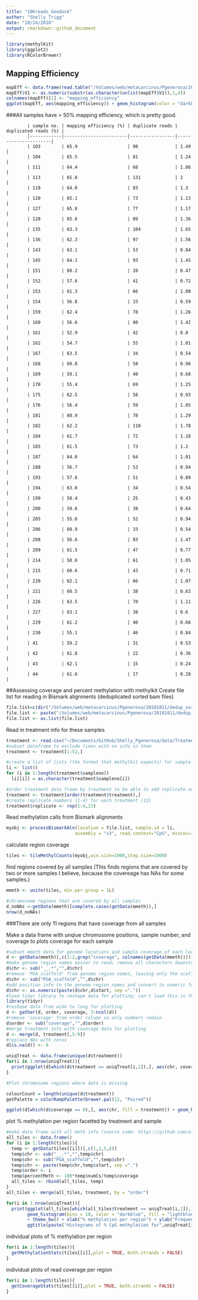 ```yaml
---
title: "10Kreads_Geoduck"
author: "Shelly Trigg"
date: "10/24/2018"
output: rmarkdown::github_document
---
```


```r
library(methylKit)
library(ggplot2)
library(RColorBrewer)
```

## Mapping Efficiency
```r
mapEff <- data.frame(read.table("/Volumes/web/metacarcinus/Pgenerosa/20181011/EPI_mapping_dedup_summary_clean.txt", nrows = 52))
mapEff$V1 <- as.numeric(substr(as.character(unlist(mapEff$V1)),1,4))
colnames(mapEff)[1] <- "mapping_efficiency"
ggplot(mapEff, aes(mapping_efficiency)) + geom_histogram(color = "darkblue", fill = "lightblue") + xlab("mapping efficiency (%)") + ylab("number of samples")
```  

###All samples have > 50% mapping efficiency, which is pretty good. 


			| sample no. | mapping efficiency (%) | duplicate reads | duplicated reads (%) |
			|------------|------------------------|-----------------|----------------------|
			| 103        | 65.9                   | 98              | 1.49                 |
			| 104        | 65.5                   | 81              | 1.24                 |
			| 111        | 64.4                   | 68              | 1.06                 |
			| 113        | 65.8                   | 131             | 2                    |
			| 119        | 64.0                   | 83              | 1.3                  |
			| 120        | 65.1                   | 73              | 1.13                 |
			| 127        | 65.8                   | 77              | 1.17                 |
			| 128        | 65.6                   | 89              | 1.36                 |
			| 135        | 63.3                   | 104             | 1.65                 |
			| 136        | 62.3                   | 97              | 1.56                 |
			| 143        | 63.1                   | 53              | 0.84                 |
			| 145        | 64.1                   | 93              | 1.45                 |
			| 151        | 60.2                   | 28              | 0.47                 |
			| 152        | 57.6                   | 41              | 0.72                 |
			| 153        | 61.3                   | 66              | 1.08                 |
			| 154        | 56.8                   | 33              | 0.59                 |
			| 159        | 62.4                   | 78              | 1.26                 |
			| 160        | 56.6                   | 80              | 1.42                 |
			| 161        | 52.9                   | 42              | 0.8                  |
			| 162        | 54.7                   | 55              | 1.01                 |
			| 167        | 63.5                   | 34              | 0.54                 |
			| 168        | 60.8                   | 58              | 0.96                 |
			| 169        | 59.1                   | 40              | 0.68                 |
			| 170        | 55.4                   | 69              | 1.25                 |
			| 175        | 62.5                   | 58              | 0.93                 |
			| 176        | 56.4                   | 59              | 1.05                 |
			| 181        | 60.9                   | 78              | 1.29                 |
			| 182        | 62.2                   | 110             | 1.78                 |
			| 184        | 61.7                   | 72              | 1.18                 |
			| 185        | 61.5                   | 73              | 1.2                  |
			| 187        | 64.0                   | 64              | 1.01                 |
			| 188        | 56.7                   | 53              | 0.94                 |
			| 193        | 57.6                   | 51              | 0.89                 |
			| 194        | 63.0                   | 34              | 0.54                 |
			| 199        | 58.4                   | 25              | 0.43                 |
			| 200        | 59.6                   | 38              | 0.64                 |
			| 205        | 55.6                   | 52              | 0.94                 |
			| 206        | 60.9                   | 33              | 0.54                 |
			| 208        | 56.6                   | 83              | 1.47                 |
			| 209        | 61.5                   | 47              | 0.77                 |
			| 214        | 58.6                   | 61              | 1.05                 |
			| 215        | 60.6                   | 43              | 0.71                 |
			| 220        | 62.1                   | 66              | 1.07                 |
			| 221        | 60.5                   | 38              | 0.63                 |
			| 226        | 63.5                   | 70              | 1.11                 |
			| 227        | 63.1                   | 38              | 0.6                  |
			| 229        | 61.2                   | 40              | 0.66                 |
			| 230        | 55.1                   | 46              | 0.84                 |
			| 41         | 59.2                   | 31              | 0.53                 |
			| 42         | 61.8                   | 22              | 0.36                 |
			| 43         | 62.1                   | 15              | 0.24                 |
			| 44         | 61.6                   | 17              | 0.28                 |


##Assessing coverage and percent methylation with methylkit
Create file list for reading in Bismark alignments (deduplicated sorted bam files)
```r
file.list=c(dir("/Volumes/web/metacarcinus/Pgenerosa/20181011/dedup_sorted_bams/",pattern = "_dedup.sorted.bam"))
file.list <- paste("/Volumes/web/metacarcinus/Pgenerosa/20181011/dedup_sorted_bams/", file.list, sep = "")
file.list <- as.list(file.list)
```

Read in treatment info for these samples
```r
treatment <- read.csv("~/Documents/GitHub/Shelly_Pgenerosa/data/Treatment_info.csv", header = TRUE)
#subset dataframe to exclude lines with no info in them
treatment <- treatment[1:52,]

#create a list of lists (the format that methylkit expects) for sample ids
li <- list()
for (i in 1:length(treatment$sampleno))
  li[[i]] = as.character(treatment$sampleno[i])

#order treatment data frame by treatment to be able to add replicate numbers to each sample
treatment <- treatment[order(treatment$treatment),]
#create replicate numbers (1-4) for each treatment (13)
treatment$replicate <- rep(1:4,13)
```

Read methylation calls from Bismark alignments  
```r
myobj <- processBismarkAln(location = file.list, sample.id = li, 
                          assembly = "v3", read.context="CpG", mincov=3, treatment = treatment$treatment)
```

calculate region coverage  
```r
tiles <- tileMethylCounts(myobj,win.size=1000,step.size=1000)
```

find regions covered by all samples (This finds regions that are covered by two or more samples I believe, because the covereage has NAs for some samples.)
```r
mmeth <- unite(tiles, min.per.group = 1L)
```

```r
#chromosome regions that are covered by all samples
d_noNAs <-getData(mmeth)[complete.cases(getData(mmeth)),]
nrow(d_noNAs)
```
###There are only 11 regions that have coverage from all samples

Make a data frame with unqiue chromosome positions, sample number, and coverage to plots coverage for each sample
```r
#subset mmeth data for genome locations and sample coverage of each location
d <- getData(mmeth)[,c(1:2,grep("coverage", colnames(getData(mmeth))))]
#make genome region names easier to read; remove all characters downstream '__'
d$chr <- sub("__.*","",d$chr)
#remove 'PGA_scaffold' from genome region names, leaving only the scaffold number
d$chr <- sub("PGA_scaffold","",d$chr)
#add position info to the genome region names and convert to numeric for continuous plotting 
d$chr <- as.numeric(paste(d$chr,d$start, sep ="."))
#load tidyr library to reshape data for plotting; can't load this in the beginning because it interfers with methylkit
library(tidyr)
#reshape data from wide to long for plotting
d <- gather(d, order, coverage, 3:ncol(d))
#remove 'coverage' from order column so only numbers remain
d$order <- sub("coverage","",d$order)
#merge treatment info with coverage data for plotting
d <- merge(d, treatment[,5:9])
#replace NAs with zeros
d[is.na(d)] <- 0
```

```r
uniqTreat <- data.frame(unique(d$treatment))
for(i in 1:nrow(uniqTreat)){
  print(ggplot(d[which(d$treatment == uniqTreat[i,1]),], aes(chr, coverage, color = factor(replicate))) + geom_area(aes(fill = factor(replicate), alpha = 0.25)) + facet_wrap(~treatment, scales = "free") +xlab("genome region") + ylab("coverage (reads)") + theme_bw() + ggtitle("stacked coverage across genome regions"))
}

#Plot chromosome regions where data is missing

colourCount = length(unique(d$treatment))
getPalette = colorRampPalette(brewer.pal(12, "Paired"))

ggplot(d[which(d$coverage == 0),], aes(chr, fill = treatment)) + geom_histogram() + scale_fill_manual(values = getPalette(colourCount)) + theme_bw() + facet_wrap(~TimePoint) + xlab("genome region") + ylab("number of samples") + ggtitle("samples organized by treatment length that have missing data from genome regions")
```
plot % methylation per region facetted by treatment and sample
```r
#make data frame with all meth info (source code: https://github.com/al2na/methylKit/blob/master/R/methylDBFunctions.R)
all_tiles <- data.frame()
for (i in 1:length(tiles)){
  temp <- getData(tiles[[i]])[,c(1,2,5,6)]
  temp$chr <- sub("__.*","",temp$chr)
  temp$chr <- sub("PGA_scaffold","",temp$chr)
  temp$chr <- paste(temp$chr,temp$start, sep =".")
  temp$order <- i
  temp$percentMeth <- 100*temp$numCs/temp$coverage
  all_tiles <- rbind(all_tiles, temp)
}
all_tiles <- merge(all_tiles, treatment, by = "order")
```

```r
for(i in 1:nrow(uniqTreat)){
  print(ggplot(all_tiles[which(all_tiles$treatment == uniqTreat[i,1]),], aes(percentMeth)) + 
        geom_histogram(bins = 10, color = "darkblue", fill = "lightblue") + stat_bin(bins = 10, aes(y=..count.., label=..count..), geom="text", vjust=-.1) + facet_wrap(~sampleno, scales = "free") 
        + theme_bw() + xlab("% methylation per region") + ylab("Frequency") + 
        ggtitle(paste("Histograms of % CpG methylation for",uniqTreat[i,1],"treatment samples")))}
```

individual plots of % methylation per region  

```r
for(i in 1:length(tiles)){
  getMethylationStats(tiles[[i]],plot = TRUE, both.strands = FALSE)
}
```

individual plots of read coverage per region  

```r
for(i in 1:length(tiles)){
  getCoverageStats(tiles[[i]],plot = TRUE, both.strands = FALSE)
}
```
